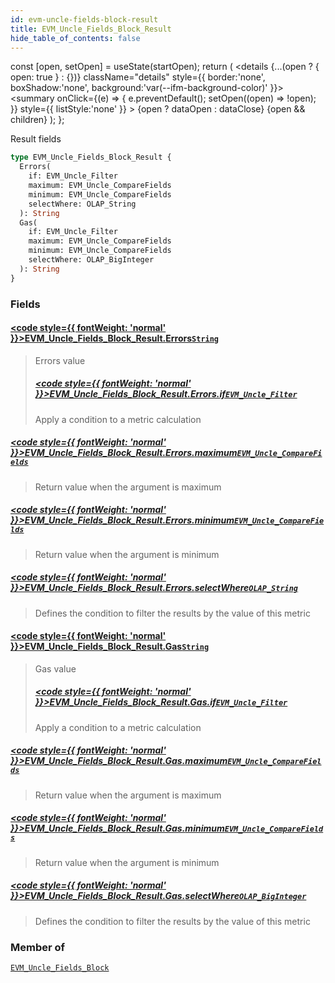 ```yaml
---
id: evm-uncle-fields-block-result
title: EVM_Uncle_Fields_Block_Result
hide_table_of_contents: false
---
```







  const [open, setOpen] = useState(startOpen);
  return (
    <details {...(open ? { open: true } : {})} className="details" style={{ border:'none', boxShadow:'none', background:'var(--ifm-background-color)' }}>
      <summary
        onClick={(e) => {
          e.preventDefault();
          setOpen((open) => !open);
        }}
        style={{ listStyle:'none' }}
      >
      {open ? dataOpen : dataClose}
      </summary>
      {open && children}
    </details>
  );
};








Result fields


```graphql
type EVM_Uncle_Fields_Block_Result {
  Errors(
    if: EVM_Uncle_Filter
    maximum: EVM_Uncle_CompareFields
    minimum: EVM_Uncle_CompareFields
    selectWhere: OLAP_String
  ): String
  Gas(
    if: EVM_Uncle_Filter
    maximum: EVM_Uncle_CompareFields
    minimum: EVM_Uncle_CompareFields
    selectWhere: OLAP_BigInteger
  ): String
}
```




### Fields

#### [<code style={{ fontWeight: 'normal' }}>EVM_Uncle_Fields_Block_Result.<b>Errors</b></code>](#)<Bullet />[`String`](/docs/graphql-reference/scalars/string) <Badge class="badge badge--secondary" text="scalar"/> 
> 
> 
> Errors value
> ##### [<code style={{ fontWeight: 'normal' }}>EVM_Uncle_Fields_Block_Result.Errors.<b>if</b></code>](#)<Bullet />[`EVM_Uncle_Filter`](/docs/graphql-reference/inputs/evm-uncle-filter) <Badge class="badge badge--secondary" text="input"/> 
> 
> 
> Apply a condition to a metric calculation
> 

##### [<code style={{ fontWeight: 'normal' }}>EVM_Uncle_Fields_Block_Result.Errors.<b>maximum</b></code>](#)<Bullet />[`EVM_Uncle_CompareFields`](/docs/graphql-reference/enums/evm-uncle-compare-fields) <Badge class="badge badge--secondary" text="enum"/> 
> 
> 
> Return value when the argument is maximum
> 

##### [<code style={{ fontWeight: 'normal' }}>EVM_Uncle_Fields_Block_Result.Errors.<b>minimum</b></code>](#)<Bullet />[`EVM_Uncle_CompareFields`](/docs/graphql-reference/enums/evm-uncle-compare-fields) <Badge class="badge badge--secondary" text="enum"/> 
> 
> 
> Return value when the argument is minimum
> 

##### [<code style={{ fontWeight: 'normal' }}>EVM_Uncle_Fields_Block_Result.Errors.<b>selectWhere</b></code>](#)<Bullet />[`OLAP_String`](/docs/graphql-reference/inputs/olap-string) <Badge class="badge badge--secondary" text="input"/> 
> 
> 
> Defines the condition to filter the results by the value of this metric
> 

#### [<code style={{ fontWeight: 'normal' }}>EVM_Uncle_Fields_Block_Result.<b>Gas</b></code>](#)<Bullet />[`String`](/docs/graphql-reference/scalars/string) <Badge class="badge badge--secondary" text="scalar"/> 
> 
> 
> Gas value
> ##### [<code style={{ fontWeight: 'normal' }}>EVM_Uncle_Fields_Block_Result.Gas.<b>if</b></code>](#)<Bullet />[`EVM_Uncle_Filter`](/docs/graphql-reference/inputs/evm-uncle-filter) <Badge class="badge badge--secondary" text="input"/> 
> 
> 
> Apply a condition to a metric calculation
> 

##### [<code style={{ fontWeight: 'normal' }}>EVM_Uncle_Fields_Block_Result.Gas.<b>maximum</b></code>](#)<Bullet />[`EVM_Uncle_CompareFields`](/docs/graphql-reference/enums/evm-uncle-compare-fields) <Badge class="badge badge--secondary" text="enum"/> 
> 
> 
> Return value when the argument is maximum
> 

##### [<code style={{ fontWeight: 'normal' }}>EVM_Uncle_Fields_Block_Result.Gas.<b>minimum</b></code>](#)<Bullet />[`EVM_Uncle_CompareFields`](/docs/graphql-reference/enums/evm-uncle-compare-fields) <Badge class="badge badge--secondary" text="enum"/> 
> 
> 
> Return value when the argument is minimum
> 

##### [<code style={{ fontWeight: 'normal' }}>EVM_Uncle_Fields_Block_Result.Gas.<b>selectWhere</b></code>](#)<Bullet />[`OLAP_BigInteger`](/docs/graphql-reference/inputs/olap-big-integer) <Badge class="badge badge--secondary" text="input"/> 
> 
> 
> Defines the condition to filter the results by the value of this metric
> 



### Member of

[`EVM_Uncle_Fields_Block`](/docs/graphql-reference/objects/evm-uncle-fields-block)  <Badge class="badge badge--secondary" text="object"/>

